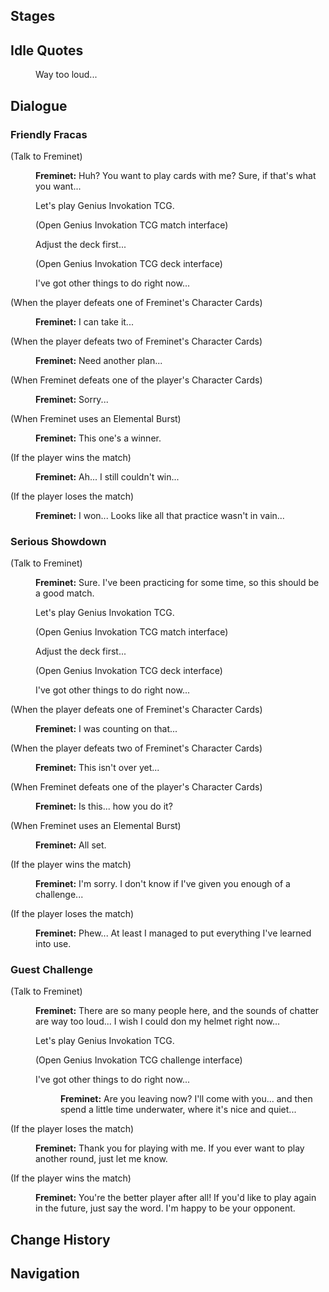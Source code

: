 {{Genius Invokation TCG Character Stages Intro}}

==Stages==
{{Genius Invokation TCG Stages/Detailed}}

==Idle Quotes==
{{Dialogue Start}}
:{{DIcon|Idle}} Way too loud...
{{Dialogue End}}

==Dialogue==
===Friendly Fracas===
{{Dialogue Start}}
;(Talk to Freminet)
:{{A|vo card freminet invite easy 01.ogg}} '''Freminet:''' Huh? You want to play cards with me? Sure, if that's what you want...
:{{DIcon|TCG}} Let's play Genius Invokation TCG.
:;(Open Genius Invokation TCG match interface)
:{{DIcon}} Adjust the deck first...
:;(Open Genius Invokation TCG deck interface)
:{{DIcon}} I've got other things to do right now...

;(When the player defeats one of Freminet's Character Cards)
:{{A|vo card freminet ingame easy 02.ogg}} '''Freminet:''' I can take it...

;(When the player defeats two of Freminet's Character Cards)
:{{A|vo card freminet ingame easy 03.ogg}} '''Freminet:''' Need another plan...

;(When Freminet defeats one of the player's Character Cards)
:{{A|vo card freminet ingame easy 01.ogg}} '''Freminet:''' Sorry...

;(When Freminet uses an Elemental Burst)
:{{A|vo card freminet ingame easy 04.ogg}} '''Freminet:''' This one's a winner.

;(If the player wins the match)
:{{A|vo card freminet invite easy 03.ogg}} '''Freminet:''' Ah... I still couldn't win...

;(If the player loses the match)
:{{A|vo card freminet invite easy 02.ogg}} '''Freminet:''' I won... Looks like all that practice wasn't in vain...
{{Dialogue End}}

===Serious Showdown===
{{Dialogue Start}}
;(Talk to Freminet)
:{{A|vo card freminet invite hard 01.ogg}} '''Freminet:''' Sure. I've been practicing for some time, so this should be a good match.
:{{DIcon|TCG}} Let's play Genius Invokation TCG.
:;(Open Genius Invokation TCG match interface)
:{{DIcon}} Adjust the deck first...
:;(Open Genius Invokation TCG deck interface)
:{{DIcon}} I've got other things to do right now...

;(When the player defeats one of Freminet's Character Cards)
:{{A|vo card freminet ingame hard 02.ogg}} '''Freminet:''' I was counting on that...

;(When the player defeats two of Freminet's Character Cards)
:{{A|vo card freminet ingame hard 03.ogg}} '''Freminet:''' This isn't over yet...

;(When Freminet defeats one of the player's Character Cards)
:{{A|vo card freminet ingame hard 01.ogg}} '''Freminet:''' Is this... how you do it?

;(When Freminet uses an Elemental Burst)
:{{A|vo card freminet ingame hard 04.ogg}} '''Freminet:''' All set.

;(If the player wins the match)
:{{A|vo card freminet invite hard 03.ogg}} '''Freminet:''' I'm sorry. I don't know if I've given you enough of a challenge...

;(If the player loses the match)
:{{A|vo card freminet invite hard 02.ogg}} '''Freminet:''' Phew... At least I managed to put everything I've learned into use.
{{Dialogue End}}

===Guest Challenge===
{{Dialogue Start}}
;(Talk to Freminet)
:{{A|vo card freminet freetalk 01.ogg}} '''Freminet:''' There are so many people here, and the sounds of chatter are way too loud... I wish I could don my helmet right now...
:{{DIcon|TCG}} Let's play Genius Invokation TCG.
:;(Open Genius Invokation TCG challenge interface)
:{{DIcon}} I've got other things to do right now...
::{{A|vo card freminet leave 01.ogg}} '''Freminet:''' Are you leaving now? I'll come with you... and then spend a little time underwater, where it's nice and quiet...

;(If the player loses the match)
:{{A|vo card freminet endofgame win 01.ogg}} '''Freminet:''' Thank you for playing with me. If you ever want to play another round, just let me know.

;(If the player wins the match)
:{{A|vo card freminet endofgame fail 01.ogg}} '''Freminet:''' You're the better player after all! If you'd like to play again in the future, just say the word. I'm happy to be your opponent.
{{Dialogue End}}

==Change History==
{{Change History|5.0}}

==Navigation==
{{Genius Invokation TCG Stages Navbox}}